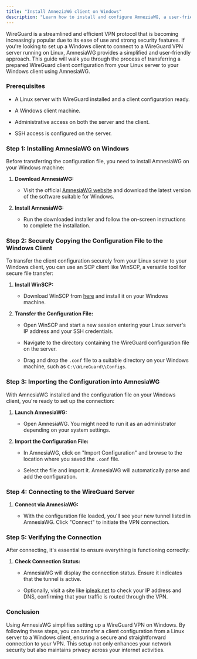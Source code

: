 ```yaml
---
title: "Install AmneziaWG client on Windows"
description: "Learn how to install and configure AmneziaWG, a user-friendly WireGuard client, on Windows. Follow this step-by-step guide to securely transfer your configuration file from Linux to Windows and set up your VPN connection with ease."
---
```


WireGuard is a streamlined and efficient VPN protocol that is becoming increasingly popular due to its ease of use and strong security features. If you're looking to set up a Windows client to connect to a WireGuard VPN server running on Linux, AmnesiaWG provides a simplified and user-friendly approach. This guide will walk you through the process of transferring a prepared WireGuard client configuration from your Linux server to your Windows client using AmnesiaWG.

### Prerequisites

* A Linux server with WireGuard installed and a client configuration ready.

* A Windows client machine.

* Administrative access on both the server and the client.

* SSH access is configured on the server.

### Step 1: Installing AmnesiaWG on Windows

Before transferring the configuration file, you need to install AmnesiaWG on your Windows machine:

1. **Download AmnesiaWG:**

   * Visit the official [AmnesiaWG website](https://amnezia.org/en/downloads) and download the latest version of the software suitable for Windows.

2. **Install AmnesiaWG:**

   * Run the downloaded installer and follow the on-screen instructions to complete the installation.

### Step 2: Securely Copying the Configuration File to the Windows Client

To transfer the client configuration securely from your Linux server to your Windows client, you can use an SCP client like WinSCP, a versatile tool for secure file transfer:

1. **Install WinSCP:**

   * Download WinSCP from [here](https://winscp.net/) and install it on your Windows machine.

2. **Transfer the Configuration File:**

   * Open WinSCP and start a new session entering your Linux server's IP address and your SSH credentials.

   * Navigate to the directory containing the WireGuard configuration file on the server.

   * Drag and drop the `.conf` file to a suitable directory on your Windows machine, such as `C:\\WireGuard\\Configs`.

### Step 3: Importing the Configuration into AmnesiaWG

With AmnesiaWG installed and the configuration file on your Windows client, you're ready to set up the connection:

1. **Launch AmnesiaWG:**

   * Open AmnesiaWG. You might need to run it as an administrator depending on your system settings.

2. **Import the Configuration File:**

   * In AmnesiaWG, click on "Import Configuration" and browse to the location where you saved the `.conf` file.

   * Select the file and import it. AmnesiaWG will automatically parse and add the configuration.

### Step 4: Connecting to the WireGuard Server

1. **Connect via AmnesiaWG:**

   * With the configuration file loaded, you'll see your new tunnel listed in AmnesiaWG. Click "Connect" to initiate the VPN connection.

### Step 5: Verifying the Connection

After connecting, it's essential to ensure everything is functioning correctly:

1. **Check Connection Status:**

   * AmnesiaWG will display the connection status. Ensure it indicates that the tunnel is active.

   * Optionally, visit a site like [ipleak.net](https://ipleak.net/) to check your IP address and DNS, confirming that your traffic is routed through the VPN.

### Conclusion

Using AmnesiaWG simplifies setting up a WireGuard VPN on Windows. By following these steps, you can transfer a client configuration from a Linux server to a Windows client, ensuring a secure and straightforward connection to your VPN. This setup not only enhances your network security but also maintains privacy across your internet activities.